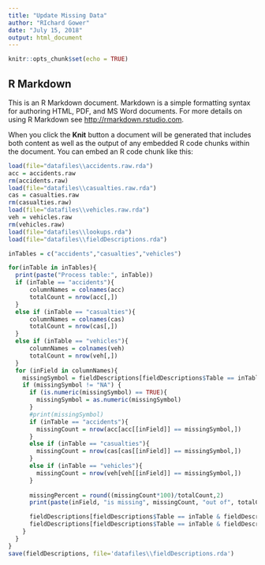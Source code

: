 ```yaml
---
title: "Update Missing Data"
author: "RIchard Gower"
date: "July 15, 2018"
output: html_document
---
```


```r
knitr::opts_chunk$set(echo = TRUE)
```

## R Markdown

This is an R Markdown document. Markdown is a simple formatting syntax for authoring HTML, PDF, and MS Word documents. For more details on using R Markdown see <http://rmarkdown.rstudio.com>.

When you click the **Knit** button a document will be generated that includes both content as well as the output of any embedded R code chunks within the document. You can embed an R code chunk like this:

```r
load(file="datafiles\\accidents.raw.rda")
acc = accidents.raw
rm(accidents.raw)
load(file="datafiles\\casualties.raw.rda")
cas = casualties.raw
rm(casualties.raw)
load(file="datafiles\\vehicles.raw.rda")
veh = vehicles.raw
rm(vehicles.raw)
load(file="datafiles\\lookups.rda")
load(file="datafiles\\fieldDescriptions.rda")

inTables = c("accidents","casualties","vehicles")

for(inTable in inTables){
  print(paste("Process table:", inTable))
  if (inTable == "accidents"){
      columnNames = colnames(acc)
      totalCount = nrow(acc[,])
  }
  else if (inTable == "casualties"){
      columnNames = colnames(cas)
      totalCount = nrow(cas[,])
  }
  else if (inTable == "vehicles"){
      columnNames = colnames(veh)
      totalCount = nrow(veh[,])
  }
  for (inField in columnNames){
    missingSymbol = fieldDescriptions[fieldDescriptions$Table == inTable & fieldDescriptions$FieldName == inField,"MissingValue"]
    if (missingSymbol != "NA") {
      if (is.numeric(missingSymbol) == TRUE){
        missingSymbol = as.numeric(missingSymbol)
      }
      #print(missingSymbol)
      if (inTable == "accidents"){
        missingCount = nrow(acc[acc[[inField]] == missingSymbol,])
      }
      else if (inTable == "casualties"){
        missingCount = nrow(cas[cas[[inField]] == missingSymbol,])
      }
      else if (inTable == "vehicles"){
        missingCount = nrow(veh[veh[[inField]] == missingSymbol,])
      }
      
      missingPercent = round((missingCount*100)/totalCount,2)
      print(paste(inField, "is missing", missingCount, "out of", totalCount, "for", missingPercent, "%"))

      fieldDescriptions[fieldDescriptions$Table == inTable & fieldDescriptions$FieldName == inField,"MissingCount"] = missingCount
      fieldDescriptions[fieldDescriptions$Table == inTable & fieldDescriptions$FieldName == inField,"MissingPercent"] = missingPercent
    }
  }
}
save(fieldDescriptions, file='datafiles\\fieldDescriptions.rda')
```

